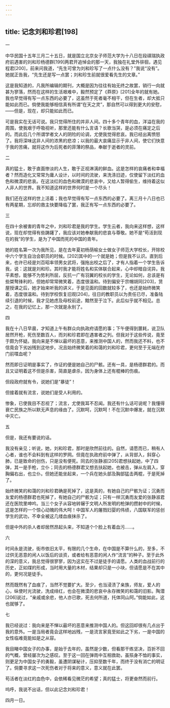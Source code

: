 ```yaml
---
---
---
```

title: 记念刘和珍君[198]
---




一

中华民国十五年三月二十五日，就是国立北京女子师范大学为十八日在段祺瑞执政府前遇害的刘和珍杨德群[199]两君开追悼会的那一天，我独在礼堂外徘徊，遇见程君[200]，前来问我道，“先生可曾为刘和珍写了一点什么没有？”我说“没有”。她就正告我，“先生还是写一点罢；刘和珍生前就很爱看先生的文章。”

这是我知道的，凡我所编辑的期刊，大概是因为往往有始无终之故罢，销行一向就甚为寥落，然而在这样的生活艰难中，毅然预定了《莽原》[201]全年的就有她。我也早觉得有写一点东西的必要了，这虽然于死者毫不相干，但在生者，却大抵只能如此而已。倘使我能够相信真有所谓“在天之灵”，那自然可以得到更大的安慰，——但是，现在，却只能如此而已。

可是我实在无话可说。我只觉得所住的并非人间。四十多个青年的血，洋溢在我的周围，使我艰于呼吸视听，那里还能有什么言语？长歌当哭，是必须在痛定之后的。而此后几个所谓学者文人的阴险的论调，尤使我觉得悲哀。我已经出离愤怒了。我将深味这非人间的浓黑的悲凉；以我的最大哀痛显示于非人间，使它们快意于我的苦痛，就将这作为后死者的菲薄的祭品，奉献于逝者的灵前。

二

真的猛士，敢于直面惨淡的人生，敢于正视淋漓的鲜血。这是怎样的哀痛者和幸福者？然而造化又常常为庸人设计，以时间的流驶，来洗涤旧迹，仅使留下淡红的血色和微漠的悲哀。在这淡红的血色和微漠的悲哀中，又给人暂得偷生，维持着这似人非人的世界。我不知道这样的世界何时是一个尽头！

我们还在这样的世上活着；我也早觉得有写一点东西的必要了。离三月十八日也已有两星期，忘却的救主快要降临了罢，我正有写一点东西的必要了。

三

在四十余被害的青年之中，刘和珍君是我的学生。学生云者，我向来这样想，这样说，现在却觉得有些踌躇了，我应该对她奉献我的悲哀与尊敬。她不是“苟活到现在的我”的学生，是为了中国而死的中国的青年。

她的姓名第一次为我所见，是在去年夏初杨荫榆女士做女子师范大学校长，开除校中六个学生自治会职员的时候。[202]其中的一个就是她；但是我不认识。直到后来，也许已经是刘百昭率领男女武将，强拖出校之后了，才有人指着一个学生告诉我，说：这就是刘和珍。其时我才能将姓名和实体联合起来，心中却暗自诧异。我平素想，能够不为势利所屈，反抗一广有羽翼的校长的学生，无论如何，总该是有些桀骜锋利的，但她却常常微笑着，态度很温和。待到偏安于宗帽胡同[203]，赁屋授课之后，她才始来听我的讲义，于是见面的回数就较多了，也还是始终微笑着，态度很温和。待到学校恢复旧观[204]，往日的教职员以为责任已尽，准备陆续引退的时候，我才见她虑及母校前途，黯然至于泣下。此后似乎就不相见。总之，在我的记忆上，那一次就是永别了。

四

我在十八日早晨，才知道上午有群众向执政府请愿的事；下午便得到噩耗，说卫队居然开枪，死伤至数百人，而刘和珍君即在遇害者之列。但我对于这些传说，竟至于颇为怀疑。我向来是不惮以最坏的恶意，来推测中国人的，然而我还不料，也不信竟会下劣凶残到这地步。况且始终微笑着的和蔼的刘和珍君，更何至于无端在府门前喋血呢？

然而即日证明是事实了，作证的便是她自己的尸骸。还有一具，是杨德群君的。而且又证明着这不但是杀害，简直是虐杀，因为身体上还有棍棒的伤痕。

但段政府就有令，说她们是“暴徒”！

但接着就有流言，说她们是受人利用的。

惨象，已使我目不忍视了；流言，尤使我耳不忍闻。我还有什么话可说呢？我懂得衰亡民族之所以默无声息的缘由了。沉默呵，沉默呵！不在沉默中爆发，就在沉默中灭亡。

五

但是，我还有要说的话。

我没有亲见；听说，她，刘和珍君，那时是欣然前往的。自然，请愿而已，稍有人心者，谁也不会料到有这样的罗网。但竟在执政府前中弹了，从背部入，斜穿心肺，已是致命的创伤，只是没有便死。同去的张静淑[205]君想扶起她，中了四弹，其一是手枪，立仆；同去的杨德群君又想去扶起她，也被击，弹从左肩入，穿胸偏右出，也立仆。但她还能坐起来，一个兵在她头部及胸部猛击两棍，于是死掉了。

始终微笑的和蔼的刘和珍君确是死掉了，这是真的，有她自己的尸骸为证；沉勇而友爱的杨德群君也死掉了，有她自己的尸骸为证；只有一样沉勇而友爱的张静淑君还在医院里呻吟。当三个女子从容地转辗于文明人所发明的枪弹的攒射中的时候，这是怎样的一个惊心动魄的伟大呵！中国军人的屠戮妇婴的伟绩，八国联军的惩创学生的武功，不幸全被这几缕血痕抹杀了。

但是中外的杀人者却居然昂起头来，不知道个个脸上有着血污……。

六

时间永是流驶，街市依旧太平，有限的几个生命，在中国是不算什么的，至多，不过供无恶意的闲人以饭后的谈资，或者给有恶意的闲人作“流言”的种子。至于此外的深的意义，我总觉得很寥寥，因为这实在不过是徒手的请愿。人类的血战前行的历史，正如煤的形成，当时用大量的木材，结果却只是一小块，但请愿是不在其中的，更何况是徒手。

然而既然有了血痕了，当然不觉要扩大。至少，也当浸渍了亲族，师友，爱人的心，纵使时光流驶，洗成绯红，也会在微漠的悲哀中永存微笑的和蔼的旧影。陶潜[206]说过，“亲戚或余悲，他人亦已歌，死去何所道，托体同山阿。”倘能如此，这也就够了。

七

我已经说过：我向来是不惮以最坏的恶意来推测中国人的。但这回却很有几点出于我的意外。一是当局者竟会这样地凶残，一是流言家竟至如此之下劣，一是中国的女性临难竟能如是之从容。

我目睹中国女子的办事，是始于去年的，虽然是少数，但看那干练坚决，百折不回的气概，曾经屡次为之感叹。至于这一回在弹雨中互相救助，虽殒身不恤的事实，则更足为中国女子的勇毅，虽遭阴谋秘计，压抑至数千年，而终于没有消亡的明证了。倘要寻求这一次死伤者对于将来的意义，意义就在此罢。

苟活者在淡红的血色中，会依稀看见微茫的希望；真的猛士，将更奋然而前行。

呜呼，我说不出话，但以此记念刘和珍君！

四月一日。